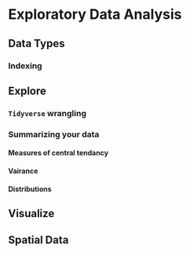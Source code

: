 # Exploratory Data Analysis


## Data Types


### Indexing


## Explore

### `Tidyverse` wrangling

### Summarizing your data

#### Measures of central tendancy

#### Vairance

#### Distributions


## Visualize


## Spatial Data


